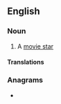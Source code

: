 {{also|filmstar|Filmstar}}

==English==

===Noun===
{{Wikipedia|movie star}}
{{en-noun}}

# {{lb|en|British}} A [[movie star]]

====Translations====
{{trans-see|movie star}}

===Anagrams===
* {{l|en|art films}}